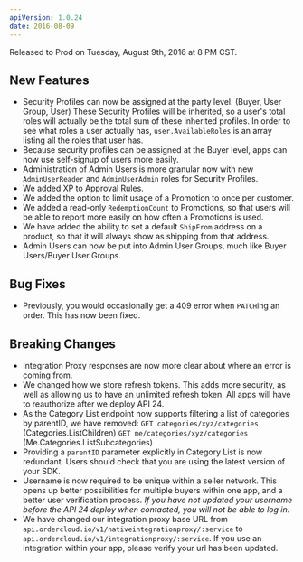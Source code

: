 ```yaml
---
apiVersion: 1.0.24
date: 2016-08-09
---
```


Released to Prod on Tuesday, August 9th, 2016 at 8 PM CST.

## New Features

- Security Profiles can now be assigned at the party level. (Buyer, User Group, User) These Security Profiles will be inherited, so a user's total roles will actually be the total sum of these inherited profiles. In order to see what roles a user actually has, `user.AvailableRoles` is an array listing all the roles that user has.
- Because security profiles can be assigned at the Buyer level, apps can now use self-signup of users more easily.
- Administration of Admin Users is more granular now with new `AdminUserReader` and `AdminUserAdmin` roles for Security Profiles.
- We added XP to Approval Rules.
- We added the option to limit usage of a Promotion to once per customer.
- We added a read-only `RedemptionCount` to Promotions, so that users will be able to report more easily on how often a Promotions is used.
- We have added the ability to set a default `ShipFrom` address on a product, so that it will always show as shipping from that address.
- Admin Users can now be put into Admin User Groups, much like Buyer Users/Buyer User Groups.

## Bug Fixes

- Previously, you would occasionally get a 409 error when `PATCH`ing an order. This has now been fixed.

## Breaking Changes

- Integration Proxy responses are now more clear about where an error is coming from.
- We changed how we store refresh tokens. This adds more security, as well as allowing us to have an unlimited refresh token. All apps will have to reauthorize after we deploy API 24.
- As the Category List endpoint now supports filtering a list of categories by parentID, we have removed: `GET categories/xyz/categories` (Categories.ListChildren) `GET me/categories/xyz/categories` (Me.Categories.ListSubcategories)
- Providing a `parentID` parameter explicitly in Category List is now redundant. Users should check that you are using the latest version of your SDK.
- Username is now required to be unique within a seller network. This opens up better possibilities for multiple buyers within one app, and a better user verification process. _If you have not updated your username before the API 24 deploy when contacted, you will not be able to log in._
- We have changed our integration proxy base URL from `api.ordercloud.io/v1/nativeintegrationproxy/:service` to `api.ordercloud.io/v1/integrationproxy/:service`. If you use an integration within your app, please verify your url has been updated.
